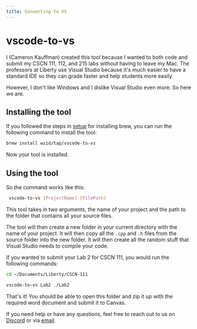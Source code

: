 ```yaml
---
title: Converting to VS
---
```


# vscode-to-vs

I (Cameron Kauffman) created this tool because I wanted to both code and submit my CSCN 111, 112, and 215 labs without having to leave my Mac. The professors at Liberty use Visual Studio because it's much easier to have a standard IDE so they can grade faster and help students more easily.

However, I don't like Windows and I dislike Visual Studio even more. So here we are.

## Installing the tool

If you followed the steps in [setup](./envr-setup.mdx/#install-brew) for installing brew, you can run the following command to install the tool:

```bash
brew install wzid/tap/vscode-to-vs
```

Now your tool is installed.

## Using the tool

So the command works like this:

```bash
 vscode-to-vs [ProjectName] [FilePath]
```

This tool takes in two arguments, the name of your project and the path to the folder that contains all your source files.

The tool will then create a new folder in your current directory with the name of your project. It will then copy all the `.cpp` and `.h` files from the source folder into the new folder. It will then create all the random stuff that Visual Studio needs to compile your code.

If you wanted to submit your Lab 2 for CSCN 111, you would run the following commands:

```bash
cd ~/Documents/Liberty/CSCN-111

vscode-to-vs Lab2 ./Lab2
```

That's it! You should be able to open this folder and zip it up with the required word document and submit it to Canvas.

If you need help or have any questions, feel free to reach out to us on [Discord](https://discord.gg/egVb7yPpVf) or via [email](mailto:cameronkauffman@outlook.com).

